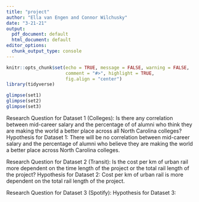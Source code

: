 ```yaml
---
title: "project"
author: "Ella van Engen and Connor Wilchusky"
date: "3-21-21"
output:
  pdf_document: default
  html_document: default
editor_options:
  chunk_output_type: console
---
```


```r
knitr::opts_chunk$set(echo = TRUE, message = FALSE, warning = FALSE,
                      comment = "#>", highlight = TRUE,
                      fig.align = "center")
library(tidyverse)
```

```r
glimpse(set1)
glimpse(set2)
glimpse(set3)
```


Research Question for Dataset 1 (Colleges): Is there any correlation between mid-career salary and the percentage of of alumni who think they are making the world a better place across all North Carolina colleges? 
Hypothesis for Dataset 1: There will be no correlation between mid-career salary and the percentage of alumni who believe they are making the world a better place across North Carolina colleges.  

Research Question for Dataset 2 (Transit): Is the cost per km of urban rail more dependent on the time length of the project or the total rail length of the project?
Hypothesis for Dataset 2: Cost per km of urban rail is more dependent on the total rail length of the project. 

Research Question for Dataset 3 (Spotify):
Hypothesis for Dataset 3:

